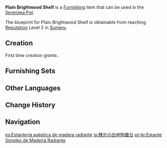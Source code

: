 {{Furnishing Infobox
|id             = 361107
|image          = Item Plain Brightwood Shelf.png
|category       = Large Furnishing
|subcategory    = Cabinet
|quality        = 3
|adeptal_energy = 60
|load           = 86
|reduced_load   = 65
|description    = This storage shelf is made from high-quality [[Brightwood]]. Its structure is simple, sturdy, and long-lasting — storing large amounts of goods is well within its ability. Its design takes some cues from the peculiarities of [[Sumeru]] construction — its doors are not rectangular, and the artisans have also added the ability to quickly assemble and disassemble it for easy transport.
|blueprint      = Reach [[Reputation]] Level 2 in [[Sumeru]]
|source1        = 
}}
'''Plain Brightwood Shelf''' is a [[Furnishing]] item that can be used in the [[Serenitea Pot]].

The blueprint for Plain Brightwood Shelf is obtainable from reaching [[Reputation]] Level 2 in [[Sumeru]].

==Creation==
First time creation grants {{Item|Trust|24|x=60}}.
{{Recipe
|type = Creation
|time = 14h
|Brightwood = 12
|sort = Brightwood
}}

==Furnishing Sets==
{{Craft Usage}}

==Other Languages==
{{Other Languages
|en      = Plain Brightwood Shelf
|zhs     = 辉木白本置物架
|zhs_rm  = Huīmù Báiběn Zhìwù-jià
|zht     = 輝木白本置物架
|zht_rm  = Huīmù Báiběn Zhìwù-jià
|zh_tl   = 
|ja      = 輝光の白地物置台
|ja_rm   = Akimitsu no Shiroji Monookidai
|ja_tl   = Brightwood While Storage Rack
|ko      = 빛나는 나무 원목의 깔끔한 선반
|ko_rm   = Binnaneun Namu Wonmok-ui Kkalkkeumhan Seonban
|ko_tl   = Shining Tree Hardwood's Neat Shelf
|es      = Estantería aséptica de madera radiante
|es_tl   = {{tt|Brightwood|Radiant Wood}} Aseptic Shelving
|fr      = Étagère unie en bois radiant
|fr_tl   = Plain {{tt|Brightwood|Radiant Wood}} Shelf
|ru      = Полка из сияющей древесины
|ru_tl   = Brightwood Shelf
|th      = ชั้นวางเรียบง่ายจากไม้ Brightwood
|th_rm   = 
|th_tl   = 
|vi      = Kệ Gỗ Sáng
|vi_tl   = 
|de      = „Einfaches Regal aus Hellholz“
|de_tl   = "Simple Shelf from Brightwood"
|id      = Rak Brightwood Muda
|id_tl   = {{tt|Light|Light Color}} Brightwood Shelf
|pt      = Estante Simples de Madeira Radiante
|pt_tl   = 
|tr      = Sarmal Ahşap Raf
|tr_tl   = 
|it      = Scaffale semplice in Legno dello splendore
|it_tl   = 
}}

==Change History==
{{Change History|3.0}}

==Navigation==
{{Furnishing Navbox|interior}}

[[es:Estantería aséptica de madera radiante]]
[[ja:輝光の白地物置台]]
[[pt-br:Estante Simples de Madeira Radiante]]